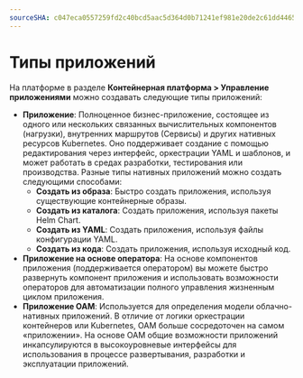 ```yaml
---
sourceSHA: c047eca0557259fd2c40bcd5aac5d364d0b71241ef981e20de2c61dd4465f322
---
```


# Типы приложений

На платформе в разделе **Контейнерная платформа > Управление приложениями** можно создавать следующие типы приложений:

- **Приложение**: Полноценное бизнес-приложение, состоящее из одного или нескольких связанных вычислительных компонентов (нагрузки), внутренних маршрутов (Сервисы) и других нативных ресурсов Kubernetes. Оно поддерживает создание с помощью редактирования через интерфейс, оркестрации YAML и шаблонов, и может работать в средах разработки, тестирования или производства. Разные типы нативных приложений можно создать следующими способами:
  - **Создать из образа**: Быстро создать приложения, используя существующие контейнерные образы.
  - **Создать из каталога**: Создать приложения, используя пакеты Helm Chart.
  - **Создать из YAML**: Создать приложения, используя файлы конфигурации YAML.
  - **Создать из кода**: Создать приложения, используя исходный код.
- **Приложение на основе оператора**: На основе компонентов приложения (поддерживается оператором) вы можете быстро развернуть компонент приложения и использовать возможности операторов для автоматизации полного управления жизненным циклом приложения.
- **Приложение OAM**: Используется для определения модели облачно-нативных приложений. В отличие от логики оркестрации контейнеров или Kubernetes, OAM больше сосредоточен на самом «приложении». На основе OAM общие возможности приложений инкапсулируются в высокоуровневые интерфейсы для использования в процессе развертывания, разработки и эксплуатации приложений.
